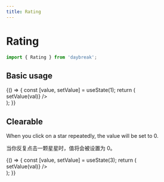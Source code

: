 ```yaml
---
title: Rating
---
```



# Rating

```javascript
import { Rating } from 'daybreak';
```

## Basic usage

<Playground>
{() => {
  const [value, setValue] = useState(1);
  return (
    <div>
      <Rating value={value} max={5} onChange={(val) => setValue(val)} />
    </div>
  );
}}
</Playground>

## Clearable

When you click on a star repeatedly, the value will be set to 0.

当你反复点击一颗星星时，值将会被设置为 0。

<Playground>
{() => {
  const [value, setValue] = useState(3);
  return (
    <div>
      <Rating clearable value={value} max={6} onChange={(val) => setValue(val)} />
    </div>
  );
}}
</Playground>
